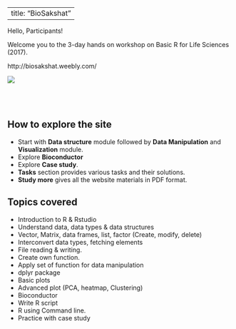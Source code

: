 
---
title: "BioSakshat"
---

Hello, Participants!

Welcome you to the 3-day hands on workshop on Basic R for Life Sciences (2017).

http://biosakshat.weebly.com/


![](image/biosakshat.png)
<br>
<br>
<br>
<br>

## How to explore the site
 * Start with **Data structure** module followed by **Data Manipulation** and **Visualization** module.
 * Explore **Bioconductor**
 * Explore **Case study**.
 * **Tasks** section provides various tasks and their solutions.
 * **Study more** gives all the website materials in PDF format.


## Topics covered
 * Introduction to R & Rstudio
 * Understand data, data types & data structures
 * Vector, Matrix, data frames, list, factor (Create, modify, delete)
 * Interconvert data types, fetching elements
 * File reading & writing.
 * Create own function.
 * Apply set of function for data manipulation
 * dplyr package
 * Basic plots
 * Advanced plot (PCA, heatmap, Clustering)
 * Bioconductor
 * Write R script
 * R using Command line.
 * Practice with case study 
 